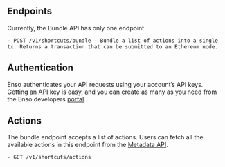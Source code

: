 ## Endpoints

Currently, the Bundle API has only one endpoint

    - POST /v1/shortcuts/bundle - Bundle a list of actions into a single tx. Returns a transaction that can be submitted to an Ethereum node.

## Authentication

Enso authenticates your API requests using your account’s API keys.
Getting an API key is easy, and you can create as many as you need from the Enso developers [portal](https://www.enso.finance/developers).

## Actions

The bundle endpoint accepts a list of actions. Users can fetch all the available actions in this endpoint from the [Metadata API](/bundler-api/introduction).

    - GET /v1/shortcuts/actions
